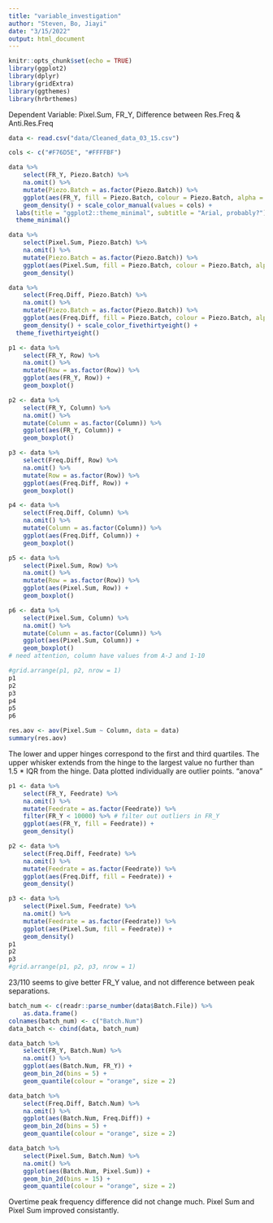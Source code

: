```yaml
---
title: "variable_investigation"
author: "Steven, Bo, Jiayi"
date: "3/15/2022"
output: html_document
---
```


```r
knitr::opts_chunk$set(echo = TRUE)
library(ggplot2)
library(dplyr)
library(gridExtra)
library(ggthemes)
library(hrbrthemes)
```

Dependent Variable: Pixel.Sum, FR_Y, Difference between Res.Freq & Anti.Res.Freq

```r
data <- read.csv("data/Cleaned_data_03_15.csv")
```

```r
cols <- c("#F76D5E", "#FFFFBF")

data %>% 
    select(FR_Y, Piezo.Batch) %>%
    na.omit() %>% 
    mutate(Piezo.Batch = as.factor(Piezo.Batch)) %>% 
    ggplot(aes(FR_Y, fill = Piezo.Batch, colour = Piezo.Batch, alpha = 0.7)) +
    geom_density() + scale_color_manual(values = cols) +
  labs(title = "ggplot2::theme_minimal", subtitle = "Arial, probably?") +
  theme_minimal()

data %>% 
    select(Pixel.Sum, Piezo.Batch) %>%
    na.omit() %>% 
    mutate(Piezo.Batch = as.factor(Piezo.Batch)) %>% 
    ggplot(aes(Pixel.Sum, fill = Piezo.Batch, colour = Piezo.Batch, alpha = 0.7)) +
    geom_density()

data %>% 
    select(Freq.Diff, Piezo.Batch) %>%
    na.omit() %>% 
    mutate(Piezo.Batch = as.factor(Piezo.Batch)) %>% 
    ggplot(aes(Freq.Diff, fill = Piezo.Batch, colour = Piezo.Batch, alpha = 0.7)) +
    geom_density() + scale_color_fivethirtyeight() +
  theme_fivethirtyeight()
```


```r
p1 <- data %>% 
    select(FR_Y, Row) %>%
    na.omit() %>% 
    mutate(Row = as.factor(Row)) %>% 
    ggplot(aes(FR_Y, Row)) +
    geom_boxplot()

p2 <- data %>% 
    select(FR_Y, Column) %>%
    na.omit() %>% 
    mutate(Column = as.factor(Column)) %>% 
    ggplot(aes(FR_Y, Column)) +
    geom_boxplot()

p3 <- data %>% 
    select(Freq.Diff, Row) %>%
    na.omit() %>% 
    mutate(Row = as.factor(Row)) %>% 
    ggplot(aes(Freq.Diff, Row)) +
    geom_boxplot()

p4 <- data %>% 
    select(Freq.Diff, Column) %>%
    na.omit() %>% 
    mutate(Column = as.factor(Column)) %>% 
    ggplot(aes(Freq.Diff, Column)) +
    geom_boxplot()

p5 <- data %>% 
    select(Pixel.Sum, Row) %>%
    na.omit() %>% 
    mutate(Row = as.factor(Row)) %>% 
    ggplot(aes(Pixel.Sum, Row)) +
    geom_boxplot()

p6 <- data %>% 
    select(Pixel.Sum, Column) %>%
    na.omit() %>% 
    mutate(Column = as.factor(Column)) %>% 
    ggplot(aes(Pixel.Sum, Column)) +
    geom_boxplot()
# need attention, column have values from A-J and 1-10

#grid.arrange(p1, p2, nrow = 1)
p1
p2
p3
p4
p5
p6

res.aov <- aov(Pixel.Sum ~ Column, data = data)
summary(res.aov)
```

The lower and upper hinges correspond to the first and third quartiles. The upper whisker extends from the hinge to the largest value no further than 1.5 * IQR from the hinge. Data plotted individually are outlier points. 
"anova"

```r
p1 <- data %>% 
    select(FR_Y, Feedrate) %>%
    na.omit() %>% 
    mutate(Feedrate = as.factor(Feedrate)) %>% 
    filter(FR_Y < 10000) %>% # filter out outliers in FR_Y
    ggplot(aes(FR_Y, fill = Feedrate)) +
    geom_density()

p2 <- data %>% 
    select(Freq.Diff, Feedrate) %>% 
    na.omit() %>% 
    mutate(Feedrate = as.factor(Feedrate)) %>% 
    ggplot(aes(Freq.Diff, fill = Feedrate)) + 
    geom_density()

p3 <- data %>% 
    select(Pixel.Sum, Feedrate) %>% 
    na.omit() %>% 
    mutate(Feedrate = as.factor(Feedrate)) %>% 
    ggplot(aes(Pixel.Sum, fill = Feedrate)) + 
    geom_density()
p1
p2
p3
#grid.arrange(p1, p2, p3, nrow = 1)
```
23/110 seems to give better FR_Y value, and not difference between peak separations.

```r
batch_num <- c(readr::parse_number(data$Batch.File)) %>% 
    as.data.frame()
colnames(batch_num) <- c("Batch.Num")
data_batch <- cbind(data, batch_num)

data_batch %>% 
    select(FR_Y, Batch.Num) %>%
    na.omit() %>% 
    ggplot(aes(Batch.Num, FR_Y)) +
    geom_bin_2d(bins = 5) +
    geom_quantile(colour = "orange", size = 2)

data_batch %>% 
    select(Freq.Diff, Batch.Num) %>%
    na.omit() %>% 
    ggplot(aes(Batch.Num, Freq.Diff)) +
    geom_bin_2d(bins = 5) +
    geom_quantile(colour = "orange", size = 2)

data_batch %>% 
    select(Pixel.Sum, Batch.Num) %>%
    na.omit() %>% 
    ggplot(aes(Batch.Num, Pixel.Sum)) +
    geom_bin_2d(bins = 15) +
    geom_quantile(colour = "orange", size = 2)
```

Overtime peak frequency difference did not change much. Pixel Sum and Pixel Sum improved consistantly. 